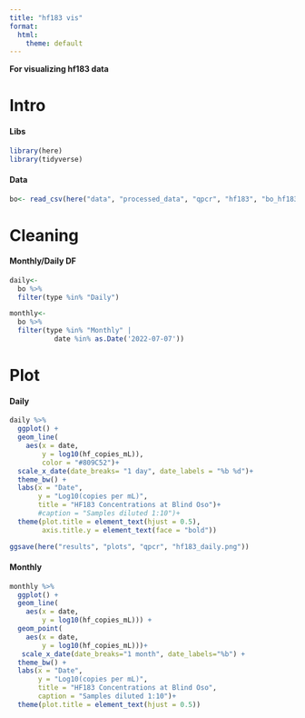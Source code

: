 ```yaml
---
title: "hf183 vis"
format:
  html:
    theme: default
---
```


**For visualizing hf183 data**

# Intro

#### Libs

```r
library(here)
library(tidyverse)
```

#### Data

```r
bo<- read_csv(here("data", "processed_data", "qpcr", "hf183", "bo_hf183.csv"))
```

# Cleaning

#### Monthly/Daily DF

```r
daily<-
  bo %>%
  filter(type %in% "Daily")

monthly<-
  bo %>%
  filter(type %in% "Monthly" |
           date %in% as.Date('2022-07-07'))
```

# Plot

#### Daily

```r
daily %>%
  ggplot() + 
  geom_line(
    aes(x = date, 
        y = log10(hf_copies_mL)),
        color = "#809C52")+
  scale_x_date(date_breaks= "1 day", date_labels = "%b %d")+
  theme_bw() +
  labs(x = "Date",
       y = "Log10(copies per mL)",
       title = "HF183 Concentrations at Blind Oso")+
       #caption = "Samples diluted 1:10")+
  theme(plot.title = element_text(hjust = 0.5),
        axis.title.y = element_text(face = "bold"))

ggsave(here("results", "plots", "qpcr", "hf183_daily.png"))
```

#### Monthly

```r
monthly %>%
  ggplot() + 
  geom_line(
    aes(x = date, 
        y = log10(hf_copies_mL))) +
  geom_point(
    aes(x = date, 
        y = log10(hf_copies_mL)))+
   scale_x_date(date_breaks="1 month", date_labels="%b") +
  theme_bw() + 
  labs(x = "Date", 
       y = "Log10(copies per mL)",
       title = "HF183 Concentrations at Blind Oso",
       caption = "Samples diluted 1:10")+
  theme(plot.title = element_text(hjust = 0.5))
   
```
